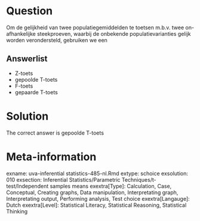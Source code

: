 Question
========

Om de gelijkheid van twee populatiegemiddelden te toetsen m.b.v. twee on-afhankelijke steekproeven, waarbij de onbekende populatievarianties gelijk worden verondersteld, gebruiken we een 

Answerlist
----------
* Z-toets
* gepoolde T-toets
* F-toets
* gepaarde T-toets

Solution
========

The correct answer is  gepoolde T-toets 

Meta-information
================
exname: uva-inferential statistics-485-nl.Rmd 
extype: schoice 
exsolution: 010 
exsection: Inferential Statistics/Parametric Techniques/t-test/Independent samples means
exextra[Type]: Calculation, Case, Conceptual, Creating graphs, Data manipulation, Interpretating graph, Interpretating output, Performing analysis, Test choice 
exextra[Langauge]: Dutch 
exextra[Level]: Statistical Literacy, Statistical Reasoning, Statistical Thinking 
